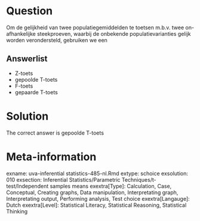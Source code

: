 Question
========

Om de gelijkheid van twee populatiegemiddelden te toetsen m.b.v. twee on-afhankelijke steekproeven, waarbij de onbekende populatievarianties gelijk worden verondersteld, gebruiken we een 

Answerlist
----------
* Z-toets
* gepoolde T-toets
* F-toets
* gepaarde T-toets

Solution
========

The correct answer is  gepoolde T-toets 

Meta-information
================
exname: uva-inferential statistics-485-nl.Rmd 
extype: schoice 
exsolution: 010 
exsection: Inferential Statistics/Parametric Techniques/t-test/Independent samples means
exextra[Type]: Calculation, Case, Conceptual, Creating graphs, Data manipulation, Interpretating graph, Interpretating output, Performing analysis, Test choice 
exextra[Langauge]: Dutch 
exextra[Level]: Statistical Literacy, Statistical Reasoning, Statistical Thinking 
